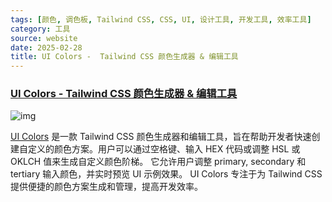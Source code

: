 ```yaml
---
tags: [颜色, 调色板, Tailwind CSS, CSS, UI, 设计工具, 开发工具, 效率工具]
category: 工具
source: website
date: 2025-02-28
title: UI Colors -  Tailwind CSS 颜色生成器 & 编辑工具
---
```


### [UI Colors - Tailwind CSS 颜色生成器 & 编辑工具](https://uicolors.app/create)

![img](https://img.mengpeng.tech/i/2025/02/28/67c14c6ca5f39.webp)

[UI Colors](https://uicolors.app/create) 是一款 Tailwind CSS 颜色生成器和编辑工具，旨在帮助开发者快速创建自定义的颜色方案。用户可以通过空格键、输入 HEX 代码或调整 HSL 或 OKLCH 值来生成自定义颜色阶梯。 它允许用户调整 primary, secondary 和 tertiary 输入颜色，并实时预览 UI 示例效果。 UI Colors 专注于为 Tailwind CSS 提供便捷的颜色方案生成和管理，提高开发效率。
